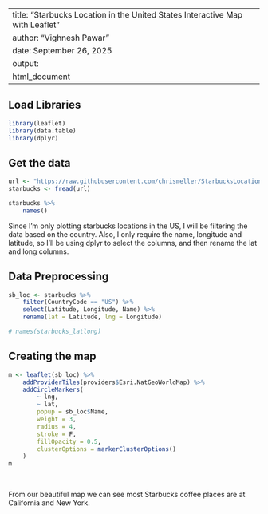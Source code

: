 
---
title: "Starbucks Location in the United States Interactive Map with Leaflet"
author: "Vighnesh Pawar"
date: September 26, 2025
output:
  html_document
---

<style>
.leaflet {
    margin: auto;
}
</style>

## Load Libraries

```r
library(leaflet)
library(data.table)
library(dplyr)
```

## Get the data
```r
url <- "https://raw.githubusercontent.com/chrismeller/StarbucksLocations/master/stores.csv"
starbucks <- fread(url)
```

```r
starbucks %>%
    names()
```

Since I'm only plotting starbucks locations in the US, I will be filtering the data based on the country. Also, I only require the name, longitude and latitude, so I'll be using dplyr to select the columns, and then rename the lat and long columns. 

## Data Preprocessing
```r
sb_loc <- starbucks %>% 
    filter(CountryCode == "US") %>% 
    select(Latitude, Longitude, Name) %>% 
    rename(lat = Latitude, lng = Longitude)

# names(starbucks_latlong)
```

## Creating the map

```r
m <- leaflet(sb_loc) %>%
    addProviderTiles(providers$Esri.NatGeoWorldMap) %>%
    addCircleMarkers(
        ~ lng,
        ~ lat,
        popup = sb_loc$Name,
        weight = 3,
        radius = 4,
        stroke = F,
        fillOpacity = 0.5,
        clusterOptions = markerClusterOptions()
    )
m

```

<br> 

From our beautiful map we can see most Starbucks coffee places are at California and New York.

